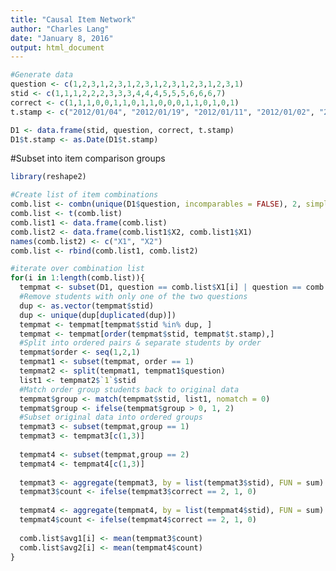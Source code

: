 ```yaml
---
title: "Causal Item Network"
author: "Charles Lang"
date: "January 8, 2016"
output: html_document
---
```

```r
#Generate data
question <- c(1,2,3,1,2,3,1,2,3,1,2,3,1,2,3,1,2,3,1)
stid <- c(1,1,1,2,2,2,3,3,3,4,4,4,5,5,5,6,6,6,7)
correct <- c(1,1,1,0,0,1,1,0,1,1,0,0,0,1,1,0,1,0,1)
t.stamp <- c("2012/01/04", "2012/01/19", "2012/01/11", "2012/01/02", "2012/01/07", "2012/01/10", "2012/01/12", "2012/01/06", "2012/01/20", "2012/01/08", "2012/01/22", "2012/01/28", "2012/01/17", "2012/01/14", "2012/01/02", "2012/01/03", "2012/01/25", "2012/01/08", "2012/01/08")

D1 <- data.frame(stid, question, correct, t.stamp)
D1$t.stamp <- as.Date(D1$t.stamp)

```
#Subset into item comparison groups
```r
library(reshape2)

#Create list of item combinations 
comb.list <- combn(unique(D1$question, incomparables = FALSE), 2, simplify = TRUE)
comb.list <- t(comb.list)
comb.list1 <- data.frame(comb.list)
comb.list2 <- data.frame(comb.list1$X2, comb.list1$X1)
names(comb.list2) <- c("X1", "X2")
comb.list <- rbind(comb.list1, comb.list2)

#iterate over combination list
for(i in 1:length(comb.list)){
  tempmat <- subset(D1, question == comb.list$X1[i] | question == comb.list$X2[i])
  #Remove students with only one of the two questions
  dup <- as.vector(tempmat$stid)
  dup <- unique(dup[duplicated(dup)])
  tempmat <- tempmat[tempmat$stid %in% dup, ]
  tempmat <- tempmat[order(tempmat$stid, tempmat$t.stamp),]
  #Split into ordered pairs & separate students by order
  tempmat$order <- seq(1,2,1)
  tempmat1 <- subset(tempmat, order == 1)
  tempmat2 <- split(tempmat1, tempmat1$question)
  list1 <- tempmat2$`1`$stid
  #Match order group students back to original data
  tempmat$group <- match(tempmat$stid, list1, nomatch = 0)
  tempmat$group <- ifelse(tempmat$group > 0, 1, 2)
  #Subset original data into ordered groups
  tempmat3 <- subset(tempmat,group == 1)
  tempmat3 <- tempmat3[c(1,3)]
  
  tempmat4 <- subset(tempmat,group == 2)
  tempmat4 <- tempmat4[c(1,3)]
  
  tempmat3 <- aggregate(tempmat3, by = list(tempmat3$stid), FUN = sum)
  tempmat3$count <- ifelse(tempmat3$correct == 2, 1, 0)
 
  tempmat4 <- aggregate(tempmat4, by = list(tempmat4$stid), FUN = sum)
  tempmat4$count <- ifelse(tempmat4$correct == 2, 1, 0)
  
  comb.list$avg1[i] <- mean(tempmat3$count)
  comb.list$avg2[i] <- mean(tempmat4$count)
}

```


